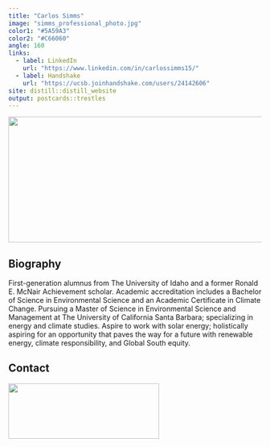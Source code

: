 ```yaml
---
title: "Carlos Simms"
image: "simms_professional_photo.jpg"
color1: "#5A59A3"
color2: "#C66060"
angle: 160
links:
  - label: LinkedIn
    url: "https://www.linkedin.com/in/carlossimms15/"
  - label: Handshake
    url: "https://ucsb.joinhandshake.com/users/24142606"
site: distill::distill_website
output: postcards::trestles
---
```


<img style="float: center; padding: 0px 10px 0px 0px;" src="santa_barbara_background_photo.jpg" width="625" height="250"/>

## Biography

First-generation alumnus from The University of Idaho and a former Ronald E. McNair Achievement scholar. Academic accreditation includes a Bachelor of Science in Environmental Science and an Academic Certificate in Climate Change. Pursuing a Master of Science in Environmental Science and Management at The University of California Santa Barbara; specializing in energy and climate studies. Aspire to work with solar energy; holistically aspiring for an opportunity that paves the way for a future with renewable energy, climate responsibility, and Global South equity.

## Contact

<img style="float: center; padding: 0px 10px 0px 0px;" src="simms_personal_info.jpg" width="300" height="110"/>
